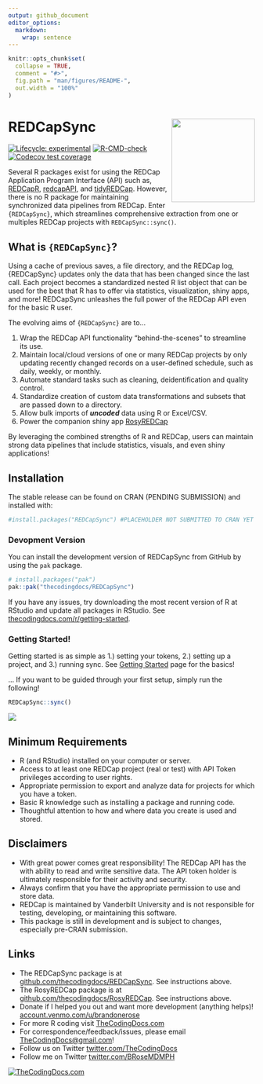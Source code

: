 ```yaml
---
output: github_document
editor_options: 
  markdown: 
    wrap: sentence
---
```


```r
knitr::opts_chunk$set(
  collapse = TRUE,
  comment = "#>",
  fig.path = "man/figures/README-",
  out.width = "100%"
)
```

# REDCapSync <a href="https://dplyr.tidyverse.org"><img src="man/figures/logo.png" align="right" height="170"/></a>

<!-- badges: start -->

[![Lifecycle: experimental](https://img.shields.io/badge/lifecycle-experimental-orange.svg)](https://lifecycle.r-lib.org/articles/stages.html#experimental) [![R-CMD-check](https://github.com/thecodingdocs/REDCapSync/actions/workflows/R-CMD-check.yaml/badge.svg)](https://github.com/thecodingdocs/REDCapSync/actions/workflows/R-CMD-check.yaml) [![Codecov test coverage](https://codecov.io/gh/thecodingdocs/REDCapSync/graph/badge.svg)](https://app.codecov.io/gh/thecodingdocs/REDCapSync)

<!-- badges: end -->

Several R packages exist for using the REDCap Application Program Interface (API) such as, [REDCapR](https://ouhscbbmc.github.io/REDCapR/ "REDCapR R package"), [redcapAPI](https://github.com/vubiostat/redcapAPI/ "redcapAPI R package"), and [tidyREDCap](https://raymondbalise.github.io/tidyREDCap/ "redcapAPI R package").
However, there is no R package for maintaining synchronized data pipelines from REDCap.
Enter `{REDCapSync}`, which streamlines comprehensive extraction from one or multiples REDCap projects with `REDCapSync::sync()`.

## What is `{REDCapSync}`?

Using a cache of previous saves, a file directory, and the REDCap log, {REDCapSync} updates only the data that has been changed since the last call.
Each project becomes a standardized nested R list object that can be used for the best that R has to offer via statistics, visualization, shiny apps, and more!
REDCapSync unleashes the full power of the REDCap API even for the basic R user.

The evolving aims of `{REDCapSync}` are to...

1.  Wrap the REDCap API functionality "behind-the-scenes" to streamline its use.
2.  Maintain local/cloud versions of one or many REDCap projects by only updating recently changed records on a user-defined schedule, such as daily, weekly, or monthly.
3.  Automate standard tasks such as cleaning, deidentification and quality control.
4.  Standardize creation of custom data transformations and subsets that are passed down to a directory.
5.  Allow bulk imports of ***uncoded*** data using R or Excel/CSV.
6.  Power the companion shiny app [RosyREDCap](https://thecodingdocs.github.io/RosyREDCap/ "RosyREDCap R package")

By leveraging the combined strengths of R and REDCap, users can maintain strong data pipelines that include statistics, visuals, and even shiny applications!

## Installation

The stable release can be found on CRAN (PENDING SUBMISSION) and installed with:

```r
#install.packages("REDCapSync") #PLACEHOLDER NOT SUBMITTED TO CRAN YET
```

### Devopment Version

You can install the development version of REDCapSync from GitHub by using the `pak` package.

```r
# install.packages("pak")
pak::pak("thecodingdocs/REDCapSync")
```

If you have any issues, try downloading the most recent version of R at RStudio and update all packages in RStudio.
See [thecodingdocs.com/r/getting-started](https://www.thecodingdocs.com/r/getting-started "R Getting Started").

### Getting Started!

Getting started is as simple as 1.) setting your tokens, 2.) setting up a project, and 3.) running sync. See [Getting Started](https://thecodingdocs.github.io/REDCapSync/articles/REDCapSync.html "Getting Started") page for the basics!

... If you want to be guided through your first setup, simply run the following!

```r
REDCapSync::sync()
```

![](man/figures/cover.jpg)

## Minimum Requirements

-   R (and RStudio) installed on your computer or server.
-   Access to at least one REDCap project (real or test) with API Token privileges according to user rights.
-   Appropriate permission to export and analyze data for projects for which you have a token.
-   Basic R knowledge such as installing a package and running code.
-   Thoughtful attention to how and where data you create is used and stored.

## Disclaimers

-   With great power comes great responsibility! The REDCap API has the with ability to read and write sensitive data. The API token holder is ultimately responsible for their activity and security.
-   Always confirm that you have the appropriate permission to use and store data.
-   REDCap is maintained by Vanderbilt University and is not responsible for testing, developing, or maintaining this software.
-   This package is still in development and is subject to changes, especially pre-CRAN submission.

## Links

-   The REDCapSync package is at [github.com/thecodingdocs/REDCapSync](https://github.com/thecodingdocs/REDCapSync "REDCapSync R package"). See instructions above.
-   The RosyREDCap package is at [github.com/thecodingdocs/RosyREDCap](https://github.com/thecodingdocs/RosyREDCap "RosyREDCap R package"). See instructions above.
-   Donate if I helped you out and want more development (anything helps)! [account.venmo.com/u/brandonerose](https://account.venmo.com/u/brandonerose "Venmo Donation")
-   For more R coding visit [TheCodingDocs.com](https://www.thecodingdocs.com/ "TheCodingDocs.com")
-   For correspondence/feedback/issues, please email [TheCodingDocs\@gmail.com](mailto:TheCodingDocs@gmail.com)!
-   Follow us on Twitter [twitter.com/TheCodingDocs](https://twitter.com/TheCodingDocs "TheCodingDocs Twitter")
-   Follow me on Twitter [twitter.com/BRoseMDMPH](https://twitter.com/BRoseMDMPH "BRoseMDMPH Twitter")

[![TheCodingDocs.com](man/figures/TCD.png)](http://www.thecodingdocs.com)
